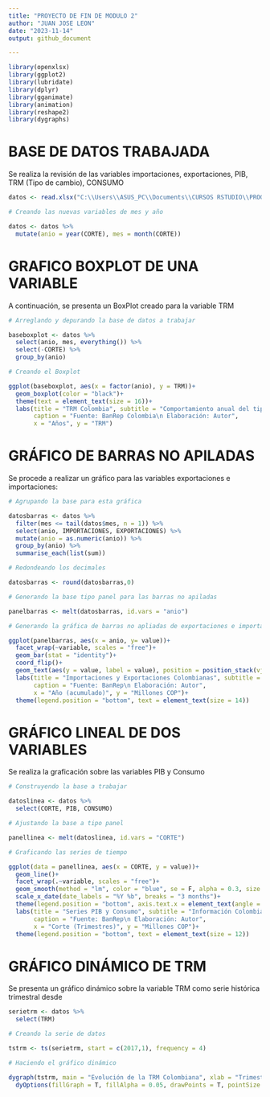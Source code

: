 ---
title: "PROYECTO DE FIN DE MODULO 2"
author: "JUAN JOSE LEON"
date: "2023-11-14"
output: github_document

---

```{r librerias, echo=TRUE, message=FALSE, warning=FALSE,comment="",fig.width=12,fig.height=8,fig.align='center'}

library(openxlsx)
library(ggplot2)
library(lubridate)
library(dplyr)
library(gganimate)
library(animation)
library(reshape2)
library(dygraphs)

```

# BASE DE DATOS TRABAJADA

Se realiza la revisión de las variables importaciones, exportaciones, PIB, TRM (Tipo de cambio), CONSUMO

```{r basedatos, echo=TRUE, message=FALSE, warning=FALSE,comment=""}

datos <- read.xlsx("C:\\Users\\ASUS_PC\\Documents\\CURSOS RSTUDIO\\PROGRAMA EXPERTO EN CIENCIA DE DATOS\\ENTREGABLES Y TRABAJOS\\MODULO 2\\BASE DE DATOS COLOMBIA.xlsx", detectDates = T)

# Creando las nuevas variables de mes y año

datos <- datos %>% 
  mutate(anio = year(CORTE), mes = month(CORTE))

```

# GRAFICO BOXPLOT DE UNA VARIABLE

A continuación, se presenta un BoxPlot creado para la variable TRM

```{r graficoboxplot, echo=TRUE, message=FALSE, warning=FALSE,comment="",fig.width=8,fig.height=6,fig.align='center'}

# Arreglando y depurando la base de datos a trabajar

baseboxplot <- datos %>% 
  select(anio, mes, everything()) %>% 
  select(-CORTE) %>% 
  group_by(anio)

# Creando el Boxplot

ggplot(baseboxplot, aes(x = factor(anio), y = TRM))+
  geom_boxplot(color = "black")+
  theme(text = element_text(size = 16))+
  labs(title = "TRM Colombia", subtitle = "Comportamiento anual del tipo de cambio",
       caption = "Fuente: BanRep Colombia\n Elaboración: Autor",
       x = "Años", y = "TRM")


```


# GRÁFICO DE BARRAS NO APILADAS

Se procede a realizar un gráfico para las variables exportaciones e importaciones:

```{r graficobarras, echo=TRUE, message=FALSE, warning=FALSE,comment="",fig.width=8,fig.height=5,fig.align='center'}

# Agrupando la base para esta gráfica

datosbarras <- datos %>% 
  filter(mes <= tail(datos$mes, n = 1)) %>%
  select(anio, IMPORTACIONES, EXPORTACIONES) %>%
  mutate(anio = as.numeric(anio)) %>% 
  group_by(anio) %>% 
  summarise_each(list(sum))

# Redondeando los decimales

datosbarras <- round(datosbarras,0)

# Generando la base tipo panel para las barras no apiladas

panelbarras <- melt(datosbarras, id.vars = "anio")

# Generando la gráfica de barras no apliadas de exportaciones e importaciones

ggplot(panelbarras, aes(x = anio, y= value))+
  facet_wrap(~variable, scales = "free")+
  geom_bar(stat = "identity")+
  coord_flip()+
  geom_text(aes(y = value, label = value), position = position_stack(vjust = 0.8), size = 3, color = "White")+
  labs(title = "Importaciones y Exportaciones Colombianas", subtitle = "Acumuladas trimestralmente",
       caption = "Fuente: BanRep\n Elaboración: Autor",
       x = "Año (acumulado)", y = "Millones COP")+
  theme(legend.position = "bottom", text = element_text(size = 14))

```

# GRÁFICO LINEAL DE DOS VARIABLES

Se realiza la graficación sobre las variables PIB y Consumo

```{r graficolineas, echo=TRUE, message=FALSE, warning=FALSE,comment="",fig.width=8,fig.height=4,fig.align='center'}

# Construyendo la base a trabajar

datoslinea <- datos %>% 
  select(CORTE, PIB, CONSUMO)

# Ajustando la base a tipo panel

panellinea <- melt(datoslinea, id.vars = "CORTE")

# Graficando las series de tiempo

ggplot(data = panellinea, aes(x = CORTE, y = value))+
  geom_line()+
  facet_wrap(.~variable, scales = "free")+
  geom_smooth(method = "lm", color = "blue", se = F, alpha = 0.3, size = 0.5)+
  scale_x_date(date_labels = "%Y %b", breaks = "3 months")+
  theme(legend.position = "bottom", axis.text.x = element_text(angle = 90, hjust = 1, size = 8))+
  labs(title = "Series PIB y Consumo", subtitle = "Información Colombiana trimestral",
       caption = "Fuente: BanRep\n Elaboración: Autor",
       x = "Corte (Trimestres)", y = "Millones COP")+
  theme(legend.position = "bottom", text = element_text(size = 12))

```

# GRÁFICO DINÁMICO DE TRM

Se presenta un gráfico dinámico sobre la variable TRM como serie histórica trimestral desde 

```{r graficodinamico, echo=FALSE, message=FALSE, warning=FALSE,comment="",fig.width=5,fig.height=4,fig.align='center',results='asis'}

serietrm <- datos %>% 
  select(TRM)

# Creando la serie de datos

tstrm <- ts(serietrm, start = c(2017,1), frequency = 4)

# Haciendo el gráfico dinámico

dygraph(tstrm, main = "Evolución de la TRM Colombiana", xlab = "Trimestres", ylab = "COP / USD") %>% 
  dyOptions(fillGraph = T, fillAlpha = 0.05, drawPoints = T, pointSize = 3)

```


